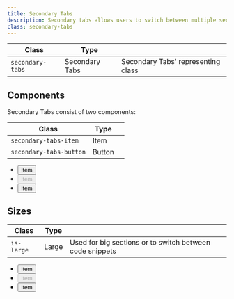 ```yaml
---
title: Secondary Tabs
description: Secondary tabs allows users to switch between multiple sections of content within a single section/container.
class: secondary-tabs
---
```


| Class                 | Type            |                                                 |
| --------------------- | --------------- | ----------------------------------------------- |
| `secondary-tabs`      | Secondary Tabs  | Secondary Tabs' representing class              |

## Components

Secondary Tabs consist of two components:

| Class                   | Type   |             |
| ----------------------- | ------ | ----------- |
| `secondary-tabs-item`   | Item   |             |
| `secondary-tabs-button` | Button |             |

<Preview>
  <ul class="secondary-tabs">
    <li class="secondary-tabs-item">
      <button class="secondary-tabs-button">
        <span class="text">Item</span>
      </button>
    </li>
    <li class="secondary-tabs-item">
      <button class="secondary-tabs-button" disabled>
        <span class="text">Item</span>
      </button>
    </li>
    <li class="secondary-tabs-item">
      <button class="secondary-tabs-button">
        <span class="text">Item</span>
      </button>
    </li>
  </ul>
</Preview>

## Sizes

| Class      | Type  |                                                           |
| ---------- | ----- | --------------------------------------------------------- |
| `is-large` | Large | Used for big sections or to switch between code snippets  |

<Preview>
  <ul class="secondary-tabs is-large">
    <li class="secondary-tabs-item">
      <button class="secondary-tabs-button">
        <span class="text">Item</span>
      </button>
    </li>
    <li class="secondary-tabs-item">
      <button class="secondary-tabs-button" disabled>
        <span class="text">Item</span>
      </button>
    </li>
    <li class="secondary-tabs-item">
      <button class="secondary-tabs-button">
        <span class="text">Item</span>
      </button>
    </li>
  </ul>
</Preview>
